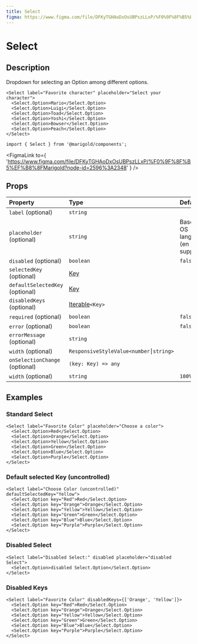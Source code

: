 ```yaml
---
title: Select
figma: https://www.figma.com/file/DFKyTGHAoDxOsUBPszLLxP/%F0%9F%8F%B5%EF%B8%8FMarigold?node-id=2596%3A2348
---
```



# Select

## Description

Dropdown for selecting an Option among different options.

```tsx
<Select label="Favorite character" placeholder="Select your character">
  <Select.Option>Mario</Select.Option>
  <Select.Option>Luigi</Select.Option>
  <Select.Option>Toad</Select.Option>
  <Select.Option>Yoshi</Select.Option>
  <Select.Option>Bowser</Select.Option>
  <Select.Option>Peach</Select.Option>
</Select>
```

```tsx onlyCode
import { Select } from '@marigold/components';
```

<FigmaLink
  to={
    'https://www.figma.com/file/DFKyTGHAoDxOsUBPszLLxP/%F0%9F%8F%B5%EF%B8%8FMarigold?node-id=2596%3A2348'
  }
/>

## Props

| Property                        | Type                                                                                                     | Default                                    |
| :------------------------------ | :------------------------------------------------------------------------------------------------------- | :----------------------------------------- |
| `label` (optional)              | `string`                                                                                                 |                                            |
| `placeholder` (optional)        | `string`                                                                                                 | Based on OS language (en and de supported) |
| `disabled` (optional)           | `boolean`                                                                                                | `false`                                    |
| `selectedKey` (optional)        | [Key](https://reactjs.org/docs/lists-and-keys.html)                                                      |                                            |
| `defaultSelectedKey` (optional) | [Key](https://reactjs.org/docs/lists-and-keys.html)                                                      |                                            |
| `disabledKeys` (optional)       | [Iterable](https://developer.mozilla.org/en-US/docs/Web/JavaScript/Reference/Iteration_protocols)`<Key>` |                                            |
| `required` (optional)           | `boolean`                                                                                                | `false`                                    |
| `error` (optional)              | `boolean`                                                                                                | `false`                                    |
| `errorMessage` (optional)       | `string`                                                                                                 |                                            |
| `width` (optional)              | `ResponsiveStyleValue<number⎮string>`                                                                    |                                            |
| `onSelectionChange` (optional)  | `(key: Key) => any`                                                                                      |                                            |
| `width` (optional)              | `string`                                                                                                 | `100%`                                     |

## Examples

### Standard Select

```tsx
<Select label="Favorite Color" placeholder="Choose a color">
  <Select.Option>Red</Select.Option>
  <Select.Option>Orange</Select.Option>
  <Select.Option>Yellow</Select.Option>
  <Select.Option>Green</Select.Option>
  <Select.Option>Blue</Select.Option>
  <Select.Option>Purple</Select.Option>
</Select>
```

### Default selected Key (uncontrolled)

```tsx
<Select label="Choose Color (uncontrolled)" defaultSelectedKey="Yellow">
  <Select.Option key="Red">Red</Select.Option>
  <Select.Option key="Orange">Orange</Select.Option>
  <Select.Option key="Yellow">Yellow</Select.Option>
  <Select.Option key="Green">Green</Select.Option>
  <Select.Option key="Blue">Blue</Select.Option>
  <Select.Option key="Purple">Purple</Select.Option>
</Select>
```

### Disabled Select

```tsx
<Select label="Disabled Select:" disabled placeholder="disabled Select">
  <Select.Option>disabled Select.Option</Select.Option>
</Select>
```

### Disabled Keys

```tsx
<Select label="Favorite Color" disabledKeys={['Orange', 'Yellow']}>
  <Select.Option key="Red">Red</Select.Option>
  <Select.Option key="Orange">Orange</Select.Option>
  <Select.Option key="Yellow">Yellow</Select.Option>
  <Select.Option key="Green">Green</Select.Option>
  <Select.Option key="Blue">Blue</Select.Option>
  <Select.Option key="Purple">Purple</Select.Option>
</Select>
```
